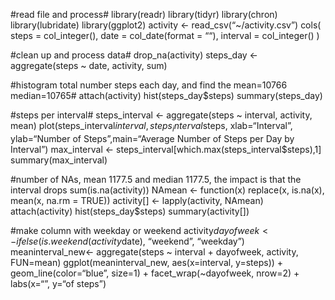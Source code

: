 #read file and process#
library(readr)
library(tidyr)
library(chron)
library(lubridate)
library(ggplot2)
activity <- read_csv("~/activity.csv")
cols(
  steps = col_integer(),
  date = col_date(format = ""),
  interval = col_integer()
)

#clean up and process data#
drop_na(activity)
steps_day <- aggregate(steps ~ date, activity, sum)

#histogram total number steps each day, and find the mean=10766 median=10765#
attach(activity)
hist(steps_day$steps)
summary(steps_day)

#steps per interval#
steps_interval <- aggregate(steps ~ interval, activity, mean)
plot(steps_interval$interval,steps_interval$steps, xlab="Interval", ylab="Number of Steps",main="Average Number of Steps per Day by Interval")
max_interval <- steps_interval[which.max(steps_interval$steps),1]
summary(max_interval)

#number of NAs, mean 1177.5 and median 1177.5, the impact is that the interval drops 
sum(is.na(activity))
NAmean <- function(x) replace(x, is.na(x), mean(x, na.rm = TRUE))
activity[] <- lapply(activity, NAmean)
attach(activity)
hist(steps_day$steps)
summary(activity[])

#make column with weekday or weekend
activity$dayofweek <- ifelse(is.weekend(activity$date), "weekend", "weekday")
meaninterval_new<- aggregate(steps ~ interval + dayofweek, activity, FUN=mean)
ggplot(meaninterval_new, aes(x=interval, y=steps)) + 
  geom_line(color="blue", size=1) + 
  facet_wrap(~dayofweek, nrow=2) +
  labs(x="\nInterval", y="\nNumber of steps")

